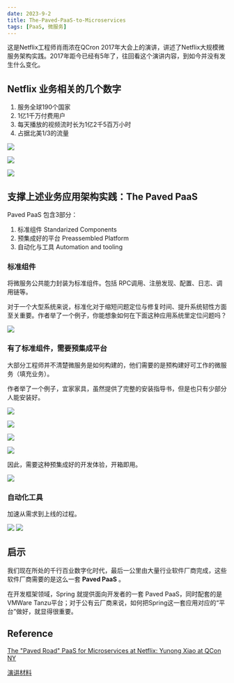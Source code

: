 ```yaml
---
date: 2023-9-2
title: The-Paved-PaaS-to-Microservices
tags: [PaaS, 微服务]
---
```


这是Netflix工程师肖雨浓在QCron 2017年大会上的演讲，讲述了Netflix大规模微服务架构实践。2017年距今已经有5年了，往回看这个演讲内容，到如今并没有发生什么变化。

## Netflix 业务相关的几个数字

1. 服务全球190个国家
2. 1亿1千万付费用户
3. 每天播放的视频流时长为1亿2千5百万小时
4. 占据北美1/3的流量

![](/images/paved-path/PavedPaaSAtNetflix-001.png)

![](/images/paved-path/PavedPaaSAtNetflix-002.png)

![](/images/paved-path/PavedPaaSAtNetflix-003.png)

## 支撑上述业务应用架构实践：The Paved PaaS

Paved PaaS 包含3部分：

1. 标准组件 Standarized Components
2. 预集成好的平台 Preassembled Platform
3. 自动化与工具 Automation and tooling

### 标准组件

将微服务公共能力封装为标准组件。包括 RPC调用、注册发现、配置、日志、调用链等。

对于一个大型系统来说，标准化对于缩短问题定位与修复时间、提升系统韧性方面至关重要。作者举了一个例子，你能想象如何在下面这种应用系统里定位问题吗？

![](/images/paved-path/PavedPaaSAtNetflix-007.png)

### 有了标准组件，需要预集成平台

大部分工程师并不清楚微服务是如何构建的，他们需要的是预构建好可工作的微服务（填充业务）。

作者举了一个例子，宜家家具，虽然提供了完整的安装指导书，但是也只有少部分人能安装好。

![](/images/paved-path/PavedPaaSAtNetflix-010.png)

![](/images/paved-path/PavedPaaSAtNetflix-011.png)

![](/images/paved-path/PavedPaaSAtNetflix-012.png)

![](/images/paved-path/PavedPaaSAtNetflix-013.png)

因此，需要这种预集成好的开发体验，开箱即用。

![](/images/paved-path/PavedPaaSAtNetflix-005.png)

### 自动化工具

加速从需求到上线的过程。

![](/images/paved-path/PavedPaaSAtNetflix-009.png)
![](/images/paved-path/PavedPaaSAtNetflix-008.png)

## 启示

我们现在所处的千行百业数字化时代，最后一公里由大量行业软件厂商完成，这些软件厂商需要的是这么一套 **Paved PaaS** 。

在开发框架领域，Spring 就提供面向开发者的一套 Paved PaaS，同时配套的是VMWare Tanzu平台；对于公有云厂商来说，如何把Spring这一套应用对应的“平台”做好，就显得很重要。

## Reference

[The "Paved Road" PaaS for Microservices at Netflix: Yunong Xiao at QCon NY](https://www.infoq.com/news/2017/06/paved-paas-netflix/)

[演讲材料](/archives/netflix/the-paved-paas-to-microservices-at-netflix-ias2017-nanjing.pdf)
